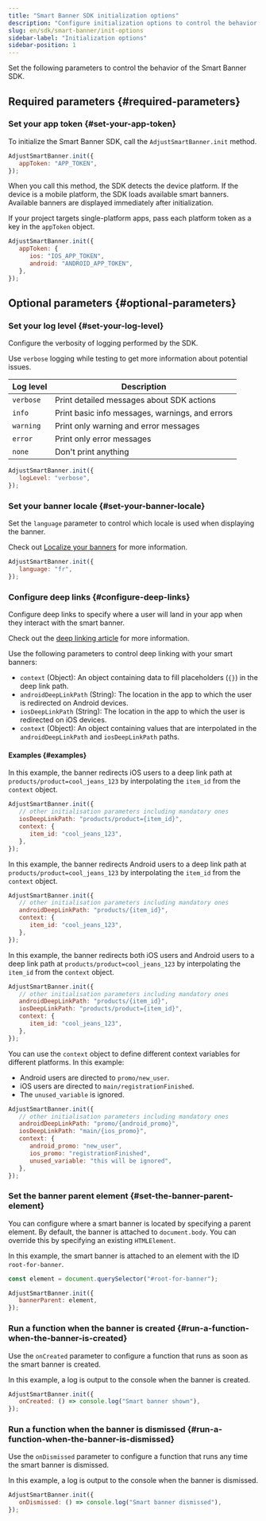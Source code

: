 ```yaml
---
title: "Smart Banner SDK initialization options"
description: "Configure initialization options to control the behavior of the Smart Banner SDK."
slug: en/sdk/smart-banner/init-options
sidebar-label: "Initialization options"
sidebar-position: 1
---
```


Set the following parameters to control the behavior of the Smart Banner SDK.

## Required parameters {#required-parameters}

### Set your app token {#set-your-app-token}

To initialize the Smart Banner SDK, call the `AdjustSmartBanner.init` method.

```js
AdjustSmartBanner.init({
   appToken: "APP_TOKEN",
});
```

When you call this method, the SDK detects the device platform. If the device is a mobile platform, the SDK loads available smart banners. Available banners are displayed immediately after initialization.

If your project targets single-platform apps, pass each platform token as a key in the `appToken` object.

```js
AdjustSmartBanner.init({
   appToken: {
      ios: "IOS_APP_TOKEN",
      android: "ANDROID_APP_TOKEN",
   },
});
```

## Optional parameters {#optional-parameters}

### Set your log level {#set-your-log-level}

Configure the verbosity of logging performed by the SDK.

<Callout type="tip">

Use `verbose` logging while testing to get more information about potential issues.

</Callout>

| Log level | Description                                     |
| --------- | ----------------------------------------------- |
| `verbose` | Print detailed messages about SDK actions       |
| `info`    | Print basic info messages, warnings, and errors |
| `warning` | Print only warning and error messages           |
| `error`   | Print only error messages                       |
| `none`    | Don't print anything                            |

```js
AdjustSmartBanner.init({
   logLevel: "verbose",
});
```

### Set your banner locale {#set-your-banner-locale}

Set the `language` parameter to control which locale is used when displaying the banner.

<Callout type="tip">

Check out [Localize your banners](/en/sdk/smart-banner#3-localize-your-banners) for more information.

</Callout>

```js
AdjustSmartBanner.init({
   language: "fr",
});
```

### Configure deep links {#configure-deep-links}

Configure deep links to specify where a user will land in your app when they interact with the smart banner.

<Callout type="tip">

Check out the [deep linking article](/en/sdk/smart-banner/deep-linking) for more information.

</Callout>

Use the following parameters to control deep linking with your smart banners:

- `context` (Object): An object containing data to fill placeholders (`{}`) in the deep link path.
- `androidDeepLinkPath` (String): The location in the app to which the user is redirected on Android devices.
- `iosDeepLinkPath` (String): The location in the app to which the user is redirected on iOS devices.
- `context` (Object): An object containing values that are interpolated in the `androidDeepLinkPath` and `iosDeepLinkPath` paths.

#### Examples {#examples}

In this example, the banner redirects iOS users to a deep link path at `products/product=cool_jeans_123` by interpolating the `item_id` from the `context` object.

```js
AdjustSmartBanner.init({
   // other initialisation parameters including mandatory ones
   iosDeepLinkPath: "products/product={item_id}",
   context: {
      item_id: "cool_jeans_123",
   },
});
```

In this example, the banner redirects Android users to a deep link path at `products/product=cool_jeans_123` by interpolating the `item_id` from the `context` object.

```js
AdjustSmartBanner.init({
   // other initialisation parameters including mandatory ones
   androidDeepLinkPath: "products/{item_id}",
   context: {
      item_id: "cool_jeans_123",
   },
});
```

In this example, the banner redirects both iOS users and Android users to a deep link path at `products/product=cool_jeans_123` by interpolating the `item_id` from the `context` object.

```js
AdjustSmartBanner.init({
   // other initialisation parameters including mandatory ones
   androidDeepLinkPath: "products/{item_id}",
   iosDeepLinkPath: "products/product={item_id}",
   context: {
      item_id: "cool_jeans_123",
   },
});
```

You can use the `context` object to define different context variables for different platforms. In this example:

- Android users are directed to `promo/new_user`.
- iOS users are directed to `main/registrationFinished`.
- The `unused_variable` is ignored.

```js
AdjustSmartBanner.init({
   // other initialisation parameters including mandatory ones
   androidDeepLinkPath: "promo/{android_promo}",
   iosDeepLinkPath: "main/{ios_promo}",
   context: {
      android_promo: "new_user",
      ios_promo: "registrationFinished",
      unused_variable: "this will be ignored",
   },
});
```

### Set the banner parent element {#set-the-banner-parent-element}

You can configure where a smart banner is located by specifying a parent element. By default, the banner is attached to `document.body`. You can override this by specifying an existing `HTMLElement`.

In this example, the smart banner is attached to an element with the ID `root-for-banner`.

```js
const element = document.querySelector("#root-for-banner");

AdjustSmartBanner.init({
   bannerParent: element,
});
```

### Run a function when the banner is created {#run-a-function-when-the-banner-is-created}

Use the `onCreated` parameter to configure a function that runs as soon as the smart banner is created.

In this example, a log is output to the console when the banner is created.

```js
AdjustSmartBanner.init({
   onCreated: () => console.log("Smart banner shown"),
});
```

### Run a function when the banner is dismissed {#run-a-function-when-the-banner-is-dismissed}

Use the `onDismissed` parameter to configure a function that runs any time the smart banner is dismissed.

In this example, a log is output to the console when the banner is dismissed.

```js
AdjustSmartBanner.init({
   onDismissed: () => console.log("Smart banner dismissed"),
});
```
